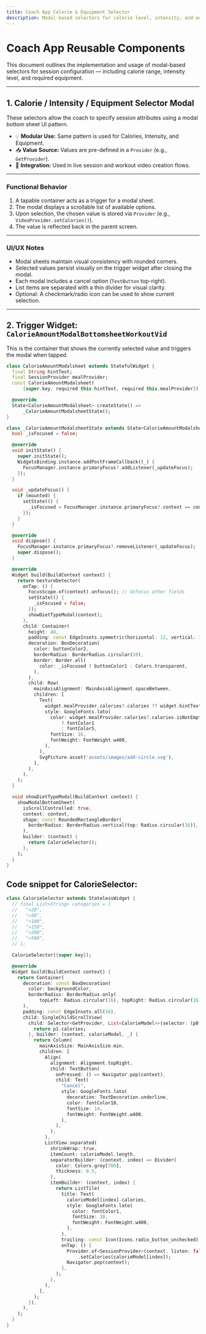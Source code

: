 ```yaml
---
title: Coach App Calorie & Equipment Selector
description: Modal-based selectors for calorie level, intensity, and equipment in session/video creation
---
```



# Coach App Reusable Components

This document outlines the implementation and usage of modal-based selectors for session configuration — including calorie range, intensity level, and required equipment.

---

## 1. Calorie / Intensity / Equipment Selector Modal

These selectors allow the coach to specify session attributes using a modal bottom sheet UI pattern.

- 💡 **Modular Use:** Same pattern is used for Calories, Intensity, and Equipment.
- 📥 **Value Source:** Values are pre-defined in a `Provider` (e.g., `GetProvider`).
- 🧩 **Integration:** Used in live session and workout video creation flows.

---

### Functional Behavior

1. A tapable container acts as a trigger for a modal sheet.
2. The modal displays a scrollable list of available options.
3. Upon selection, the chosen value is stored via `Provider` (e.g., `VideoProvider.setCalories()`).
4. The value is reflected back in the parent screen.

---

### UI/UX Notes

- Modal sheets maintain visual consistency with rounded corners.
- Selected values persist visually on the trigger widget after closing the modal.
- Each modal includes a cancel option (`TextButton` top-right).
- List items are separated with a thin divider for visual clarity.
- Optional: A checkmark/radio icon can be used to show current selection.

---

## 2. Trigger Widget: `CalorieAmountModalBottomsheetWorkoutVid`

This is the container that shows the currently selected value and triggers the modal when tapped.

```dart
class CalorieAmountModalsheet extends StatefulWidget {
  final String hintText;
  final SessionProvider mealProvider;
  const CalorieAmountModalsheet(
      {super.key, required this.hintText, required this.mealProvider});

  @override
  State<CalorieAmountModalsheet> createState() =>
      _CalorieAmountModalsheetState();
}

class _CalorieAmountModalsheetState extends State<CalorieAmountModalsheet> {
  bool _isFocused = false;

  @override
  void initState() {
    super.initState();
    WidgetsBinding.instance.addPostFrameCallback((_) {
      FocusManager.instance.primaryFocus?.addListener(_updateFocus);
    });
  }

  void _updateFocus() {
    if (mounted) {
      setState(() {
        _isFocused = FocusManager.instance.primaryFocus?.context == context;
      });
    }
  }

  @override
  void dispose() {
    FocusManager.instance.primaryFocus?.removeListener(_updateFocus);
    super.dispose();
  }

  @override
  Widget build(BuildContext context) {
    return GestureDetector(
      onTap: () {
        FocusScope.of(context).unfocus(); // Unfocus other fields
        setState(() {
          _isFocused = false;
        });
        showDietTypeModal(context);
      },
      child: Container(
        height: 48,
        padding: const EdgeInsets.symmetric(horizontal: 12, vertical: 10),
        decoration: BoxDecoration(
          color: buttonColor2,
          borderRadius: BorderRadius.circular(10),
          border: Border.all(
            color: _isFocused ? buttonColor1 : Colors.transparent,
          ),
        ),
        child: Row(
          mainAxisAlignment: MainAxisAlignment.spaceBetween,
          children: [
            Text(
              widget.mealProvider.calories?.calories ?? widget.hintText,
              style: GoogleFonts.lato(
                color: widget.mealProvider.calories?.calories.isNotEmpty == true
                    ? fontColor1
                    : fontColor5,
                fontSize: 16,
                fontWeight: FontWeight.w400,
              ),
            ),
            SvgPicture.asset('assets/images/add-circle.svg'),
          ],
        ),
      ),
    );
  }

  void showDietTypeModal(BuildContext context) {
    showModalBottomSheet(
      isScrollControlled: true,
      context: context,
      shape: const RoundedRectangleBorder(
        borderRadius: BorderRadius.vertical(top: Radius.circular(16)),
      ),
      builder: (context) {
        return CalorieSelector();
      },
    );
  }
}
```

## Code snippet for CalorieSelector:

```dart
class CalorieSelector extends StatelessWidget {
  // final List<String> categories = [
  //   ">20",
  //   ">50",
  //   ">100",
  //   ">150",
  //   ">200",
  //   ">500",
  // ];

  CalorieSelector({super.key});

  @override
  Widget build(BuildContext context) {
    return Container(
      decoration: const BoxDecoration(
        color: backgroundColor,
        borderRadius: BorderRadius.only(
            topLeft: Radius.circular(16), topRight: Radius.circular(16)),
      ),
      padding: const EdgeInsets.all(16),
      child: SingleChildScrollView(
        child: Selector<GetProvider, List<CalorieModel>>(selector: (p0, p1) {
          return p1.calories;
        }, builder: (context, calorieModel, _) {
          return Column(
            mainAxisSize: MainAxisSize.min,
            children: [
              Align(
                alignment: Alignment.topRight,
                child: TextButton(
                  onPressed: () => Navigator.pop(context),
                  child: Text(
                    "Cancel",
                    style: GoogleFonts.lato(
                      decoration: TextDecoration.underline,
                      color: fontColor18,
                      fontSize: 14,
                      fontWeight: FontWeight.w400,
                    ),
                  ),
                ),
              ),
              ListView.separated(
                shrinkWrap: true,
                itemCount: calorieModel.length,
                separatorBuilder: (context, index) => Divider(
                  color: Colors.grey[700],
                  thickness: 0.5,
                ),
                itemBuilder: (context, index) {
                  return ListTile(
                    title: Text(
                      calorieModel[index].calories,
                      style: GoogleFonts.lato(
                        color: fontColor1,
                        fontSize: 18,
                        fontWeight: FontWeight.w400,
                      ),
                    ),
                    trailing: const Icon(Icons.radio_button_unchecked),
                    onTap: () {
                      Provider.of<SessionProvider>(context, listen: false)
                          .setCalories(calorieModel[index]);
                      Navigator.pop(context);
                    },
                  );
                },
              ),
            ],
          );
        }),
      ),
    );
  }
}

```
